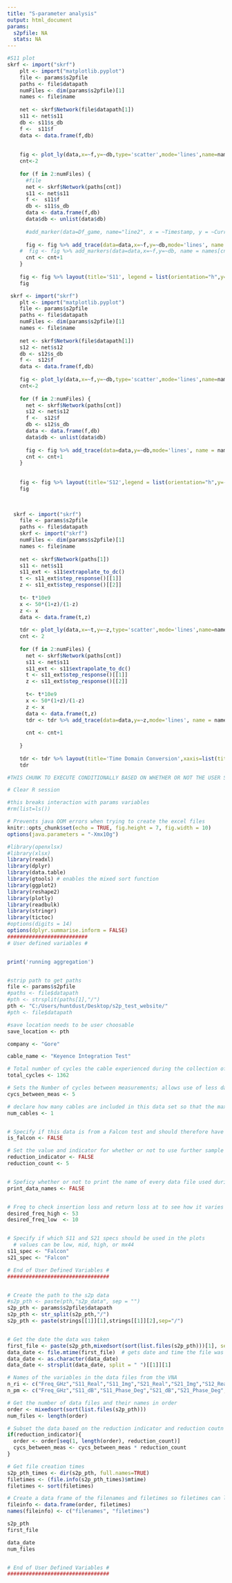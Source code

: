 ```yaml
---
title: "S-parameter analysis"
output: html_document
params:
  s2pfile: NA
  stats: NA
---
```


```r
#S11 plot 
skrf <- import("skrf")
    plt <- import("matplotlib.pyplot")
    file <- params$s2pfile
    paths <- file$datapath
    numFiles <- dim(params$s2pfile)[1]
    names <- file$name
    
    net <- skrf$Network(file$datapath[1])
    s11 <- net$s11
    db <- s11$s_db
    f <-  s11$f
    data <- data.frame(f,db)
    
    
    fig <- plot_ly(data,x=~f,y=~db,type='scatter',mode='lines',name=names[1])
    cnt<-2
    
    for (f in 2:numFiles) {
      #file 
      net <- skrf$Network(paths[cnt])
      s11 <- net$s11
      f <-  s11$f
      db <- s11$s_db
      data <- data.frame(f,db)
      data$db <- unlist(data$db)
      
      #add_marker(data=Df_game, name="line2", x = ~Timestamp, y = ~CurrentRecognitionRate)
      
      fig <- fig %>% add_trace(data=data,x=~f,y=~db,mode='lines', name = names[cnt])
    #  fig <- fig %>% add_markers(data=data,x=~f,y=~db, name = names[cnt],mode='lines')
      cnt <- cnt+1
    }
    
    fig <- fig %>% layout(title='S11', legend = list(orientation="h",y=-0.3)) 
    fig
```


```r
 skrf <- import("skrf")
    plt <- import("matplotlib.pyplot")
    file <- params$s2pfile
    paths <- file$datapath
    numFiles <- dim(params$s2pfile)[1]
    names <- file$name
    
    net <- skrf$Network(file$datapath[1])
    s12 <- net$s12
    db <- s12$s_db
    f <-  s12$f
    data <- data.frame(f,db)
    
    fig <- plot_ly(data,x=~f,y=~db,type='scatter',mode='lines',name=names[1])
    cnt<-2
    
    for (f in 2:numFiles) {
      net <- skrf$Network(paths[cnt])
      s12 <- net$s12
      f <-  s12$f
      db <- s12$s_db
      data <- data.frame(f,db)
      data$db <- unlist(data$db)
      
      fig <- fig %>% add_trace(data=data,y=~db,mode='lines', name = names[cnt])
      cnt <- cnt+1
    }
    
    
    fig <- fig %>% layout(title='S12',legend = list(orientation="h",y=-0.3)) 
    fig
    
    
```

```r
  skrf <- import("skrf")
    file <- params$s2pfile
    paths <- file$datapath
    skrf <- import("skrf")
    numFiles <- dim(params$s2pfile)[1]
    names <- file$name
    
    net <- skrf$Network(paths[1])
    s11 <- net$s11
    s11_ext <- s11$extrapolate_to_dc()
    t <- s11_ext$step_response()[[1]]
    z <- s11_ext$step_response()[[2]]
    
    t<- t*10e9
    x <- 50*(1+z)/(1-z)
    z <- x
    data <- data.frame(t,z)
    
    tdr <- plot_ly(data,x=~t,y=~z,type='scatter',mode='lines',name=names[1])
    cnt <- 2
    
    for (f in 2:numFiles) {
      net <- skrf$Network(paths[cnt])
      s11 <- net$s11
      s11_ext <- s11$extrapolate_to_dc()
      t <- s11_ext$step_response()[[1]]
      z <- s11_ext$step_response()[[2]]
      
      t<- t*10e9
      x <- 50*(1+z)/(1-z)
      z <- x
      data <- data.frame(t,z)
      tdr <- tdr %>% add_trace(data=data,y=~z,mode='lines', name = names[cnt])
      
      cnt <- cnt+1
    
    }
    
    tdr <- tdr %>% layout(title='Time Domain Conversion',xaxis=list(title='Time (s)'),yaxis=list(title='Impedance (Ohm)'),legend = list(orientation="h",y=-0.3)) 
    tdr
```


```r
#THIS CHUNK TO EXECUTE CONDITIONALLY BASED ON WHETHER OR NOT THE USER SELECTS STATISTICS CHECKBOX 

# Clear R session

#this breaks interaction with params variables
#rm(list=ls())

# Prevents java OOM errors when trying to create the excel files
knitr::opts_chunk$set(echo = TRUE, fig.height = 7, fig.width = 10)
options(java.parameters = "-Xmx10g")

#library(openxlsx)
#library(xlsx)
library(readxl)
library(dplyr)
library(data.table)
library(gtools) # enables the mixed sort function
library(ggplot2)
library(reshape2)
library(plotly)
library(readbulk)
library(stringr)
library(tictoc)
#options(digits = 14)
options(dplyr.summarise.inform = FALSE)
##########################
# User defined variables #


print('running aggregation')


#strip path to get paths 
file <- params$s2pfile
#paths <- file$datapath
#pth <- strsplit(paths[1],"/")
pth <- "C:/Users/huntdust/Desktop/s2p_test_website/"
#pth <- file$datapath

#save location needs to be user choosable 
save_location <- pth

company <- "Gore"

cable_name <- "Keyence Integration Test"

# Total number of cycles the cable experienced during the collection of this data set
total_cycles <- 1362

# Sets the Number of cycles between measurements; allows use of less data to lower computation time
cycs_between_meas <- 5

# declare how many cables are included in this data set so that the max phase shift between cables can be correctly calculated
num_cables <- 1


# Specify if this data is from a Falcon test and should therefore have the adpater losses subtracted from the results
is_falcon <- FALSE

# Set the value and indicator for whether or not to use further sample reduction
reduction_indicator <- FALSE
reduction_count <- 5


# Speficy whether or not to print the name of every data file used during compliation
print_data_names <- FALSE


# Freq to check insertion loss and return loss at to see how it varies over time
desired_freq_high <- 53
desired_freq_low  <- 10


# Specify if which S11 and S21 specs should be used in the plots
  # values can be low, mid, high, or mx44
s11_spec <- "Falcon"
s21_spec <- "Falcon"

# End of User Defined Variables #
#################################


# Create the path to the s2p data
#s2p_pth <- paste(pth,"s2p_data", sep = "")
s2p_pth <- params$s2pfile$datapath
s2p_pth <- str_split(s2p_pth,"/")
s2p_pth <- paste(strings[[1]][1],strings[[1]][2],sep="/")


# Get the date the data was taken
first_file <- paste(s2p_pth,mixedsort(sort(list.files(s2p_pth)))[1], sep = "/")
data_date <- file.mtime(first_file)  # gets date and time the file was created
data_date <- as.character(data_date)
data_date <- strsplit(data_date, split = " ")[[1]][1]

# Names of the variables in the data files from the VNA
n_ri <- c("Freq_GHz","S11_Real","S11_Img","S21_Real","S21_Img","S12_Real","S12_Img","S22_Real","S22_Img")
n_pm <- c("Freq_GHz","S11_dB","S11_Phase_Deg","S21_dB","S21_Phase_Deg","S12_dB","S12_Phase_Deg","S22_dB","S22_Phase_Deg")

# Get the number of data files and their names in order
order <- mixedsort(sort(list.files(s2p_pth)))
num_files <- length(order)

# Subset the data based on the reduction indicator and reduction coutn variables
if(reduction_indicator){
  order <- order[seq(1, length(order), reduction_count)]
  cycs_between_meas <- cycs_between_meas * reduction_count
}

# Get file creation times
s2p_pth_times <- dir(s2p_pth, full.names=TRUE)
filetimes <- (file.info(s2p_pth_times)$mtime)
filetimes <- sort(filetimes)

# Create a data frame of the filenames and filetimes so filetimes can late rbe appended to the master df
fileinfo <- data.frame(order, filetimes)
names(fileinfo) <- c("filenames", "filetimes")

s2p_pth
first_file

data_date
num_files


# End of User Defined Variables #
#################################

```






